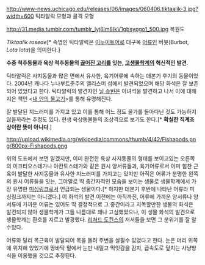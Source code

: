 http://www-news.uchicago.edu/releases/06/images/060406.tiktaalik-3.jpg?width=600
틱타알릭 모형과 골격 모형

http://31.media.tumblr.com/tumblr_lyj6lm8IkV1qbsypgo1_500.jpg
복원도

''Tiktaalik roseae''[* 속명인 틱타알릭은 [[이누이트어]]로 대구목 [[어류]]인 버봇(Burbot, ''Lota lota'')을 의미한다.]

'''수중 척추동물과 육상 척추동물의 [[미싱링크|끊어진 고리]]를 잇는, [[고생물학]]계의 혁신적인 발견'''.

틱타알릭은 사지동물과 많은 면에서 유사한, 육기어류에 속하는 데본기 후기의 동물이었다. 2004년 캐나다 누나부트준주의 엘리스머 섬에서 발견되었으며 해당 화석은 잘 보존되어 있었다고 한다. 틱타알릭의 발견자인 [[닐 슈빈]]은 이녀석을 발견하고 나서 이에 대해 지은 책인 <[[내 안의 물고기]]>를 통해 유명해진다.

잘 발달된 지느러미를 가지고 있고 이를 통해 어느 정도 물가를 돌아다닌 것도 가능하지 않을까라는 추정도 있다. 현생 육상동물들의 조상격으로 보기도 한다.[* '''확실한 직계조상이란 뜻이 아니다'''.]

http://upload.wikimedia.org/wikipedia/commons/thumb/4/42/Fishapods.png/800px-Fishapods.png

위의 도표에서 보면 알겠지만, 이미 완전한 육상 사지동물의 형태를 보이고있는 오른쪽의 이크티오스테가나 아칸토스테가와 같은 원시 양서류들과, 육기어류로서 이미 힘찬 근육이 발달한 사지동물과 유사한 지느러미를 가지고는 있지만 아직은 어류가 분명한 왼쪽의 원시 어류들을 잇는, 그야말로 딱 중간자적인 모습을 보이는 생물로 생물학계에서 가장 유명한 [[미싱링크]]로서 언급되는 생물이다.[* 하지만 데본기 후반에 나타난 어류라 미싱링크까지는 아니겠다.] 이 화석의 발견 이전에는 아직까진, 어류에 가까운 양서류나 양서류에 가까운 어류는 있어도 딱 결정적으로 그 중간이라고 지목할만한 생물의 화석은 발견되지 않아 생물학계가 그들 나름대로 꽤나 고심했었으나, 이 생물 화석의 발견으로 생물학계는 환호를 지르고 발광했다. [[리처드 도킨스]]의 저서들을 보면 그 분위기를 잘 알수있다. 

어류와 달리 목근육이 발달되어 목을 돌려 주변을 살필수 있었다고 한다. 눈은 머리 위쪽에 위치해 있었기에 땅바닥 밑에서 눈만 내밀고 먹잇감을 감지, 급속도로 덮치는 사냥방식을 이용했을 것으로 추정된다.
